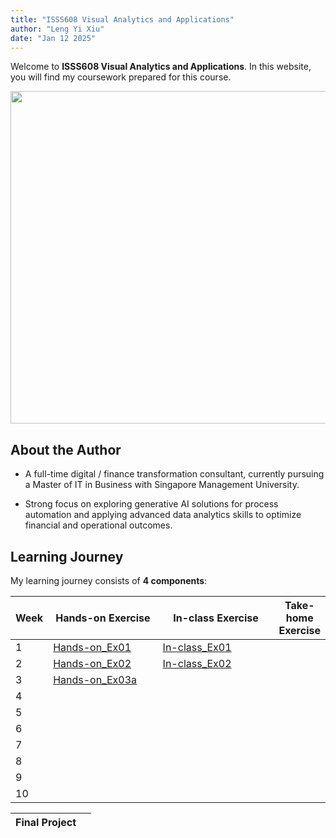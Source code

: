 ```yaml
---
title: "ISSS608 Visual Analytics and Applications"
author: "Leng Yi Xiu"
date: "Jan 12 2025"
---
```


Welcome to **ISSS608 Visual Analytics and Applications**. In this website, you will find my coursework prepared for this course.

![](images/pic.png){fig-align="center" width="532"}

## About the Author

-   A full-time digital / finance transformation consultant, currently pursuing a Master of IT in Business with Singapore Management University.

-   Strong focus on exploring generative AI solutions for process automation and applying advanced data analytics skills to optimize financial and operational outcomes.

## Learning Journey

My learning journey consists of **4 components**:

| Week | Hands-on Exercise                                                                                           | In-class Exercise                                                                                               | Take-home Exercise |
|------|-------------------------------------------------------------------------------------------------------------|-----------------------------------------------------------------------------------------------------------------|--------------------|
| 1    | [Hands-on_Ex01](https://isss608visualanalytics-yxleng.netlify.app/hands-on_ex/hands-on_ex01/hands-on_ex01)  | [In-class_Ex01](https://public.tableau.com/app/profile/yi.xiu.leng/viz/In-class_Ex01_17371864393520/Dashboard)  |                    |
| 2    | [Hands-on_Ex02](https://isss608visualanalytics-yxleng.netlify.app/hands-on_ex/hands-on_ex02/hands-on_ex02)  | [In-class_Ex02](https://public.tableau.com/app/profile/yi.xiu.leng/viz/In-class_Ex02_17378027610090/Dashboard2) |                    |
| 3    | [Hands-on_Ex03a](https://isss608visualanalytics-yxleng.netlify.app/hands-on_ex/hands-on_ex03/hands-on_ex03) |                                                                                                                 |                    |
| 4    |                                                                                                             |                                                                                                                 |                    |
| 5    |                                                                                                             |                                                                                                                 |                    |
| 6    |                                                                                                             |                                                                                                                 |                    |
| 7    |                                                                                                             |                                                                                                                 |                    |
| 8    |                                                                                                             |                                                                                                                 |                    |
| 9    |                                                                                                             |                                                                                                                 |                    |
| 10   |                                                                                                             |                                                                                                                 |                    |

| Final Project |     |
|---------------|-----|
